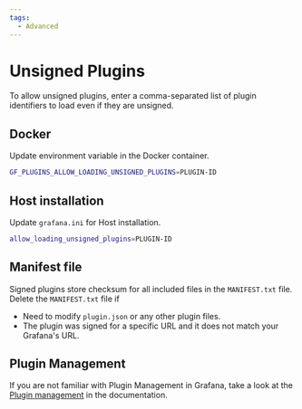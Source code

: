 ```yaml
---
tags:
  - Advanced
---
```


# Unsigned Plugins

To allow unsigned plugins, enter a comma-separated list of plugin identifiers to load even if they are unsigned.

## Docker

Update environment variable in the Docker container.

```sh
GF_PLUGINS_ALLOW_LOADING_UNSIGNED_PLUGINS=PLUGIN-ID
```

## Host installation

Update `grafana.ini` for Host installation.

```sh
allow_loading_unsigned_plugins=PLUGIN-ID
```

## Manifest file

Signed plugins store checksum for all included files in the `MANIFEST.txt` file. Delete the `MANIFEST.txt` file if

- Need to modify `plugin.json` or any other plugin files.
- The plugin was signed for a specific URL and it does not match your Grafana's URL.

## Plugin Management

If you are not familiar with Plugin Management in Grafana, take a look at the [Plugin management](https://grafana.com/docs/grafana/latest/administration/plugin-management/) in the documentation.
